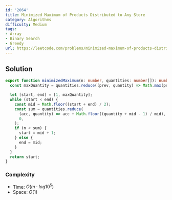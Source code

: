 ```yaml
---
id: '2064'
title: Minimized Maximum of Products Distributed to Any Store
category: Algorithms
difficulty: Medium
tags:
- Array
- Binary Search
- Greedy
url: https://leetcode.com/problems/minimized-maximum-of-products-distributed-to-any-store
---
```


## Solution

```typescript filename="solution.ts" copy
export function minimizedMaximum(n: number, quantities: number[]): number {
  const maxQuantity = quantities.reduce((prev, quantity) => Math.max(prev, quantity), 0);

  let [start, end] = [1, maxQuantity];
  while (start < end) {
    const mid = Math.floor((start + end) / 2);
    const sum = quantities.reduce(
      (acc, quantity) => acc + Math.floor((quantity + mid - 1) / mid),
      0,
    );
    if (n < sum) {
      start = mid + 1;
    } else {
      end = mid;
    }
  }
  return start;
}
```

### Complexity

- Time: $O(m \cdot log10^5)$
- Space: $O(1)$

